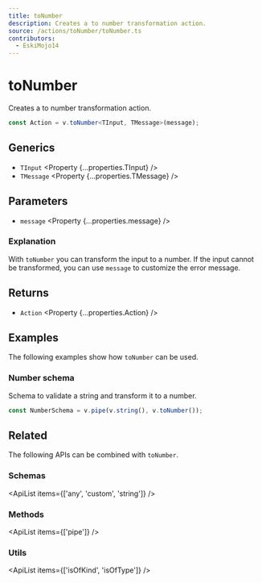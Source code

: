 ```yaml
---
title: toNumber
description: Creates a to number transformation action.
source: /actions/toNumber/toNumber.ts
contributors:
  - EskiMojo14
---
```



# toNumber

Creates a to number transformation action.

```ts
const Action = v.toNumber<TInput, TMessage>(message);
```

## Generics

- `TInput` <Property {...properties.TInput} />
- `TMessage` <Property {...properties.TMessage} />

## Parameters

- `message` <Property {...properties.message} />

### Explanation

With `toNumber` you can transform the input to a number. If the input cannot be transformed, you can use `message` to customize the error message.

## Returns

- `Action` <Property {...properties.Action} />

## Examples

The following examples show how `toNumber` can be used.

### Number schema

Schema to validate a string and transform it to a number.

```ts
const NumberSchema = v.pipe(v.string(), v.toNumber());
```

## Related

The following APIs can be combined with `toNumber`.

### Schemas

<ApiList items={['any', 'custom', 'string']} />

### Methods

<ApiList items={['pipe']} />

### Utils

<ApiList items={['isOfKind', 'isOfType']} />
